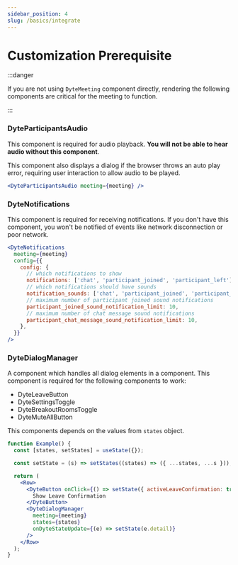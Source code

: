 ```yaml
---
sidebar_position: 4
slug: /basics/integrate
---
```


# Customization Prerequisite

:::danger

If you are not using `DyteMeeting` component directly, rendering the following components are critical for the meeting to function.

:::

### DyteParticipantsAudio

This component is required for audio playback. **You will not be able to hear
audio without this component**.

This component also displays a dialog if the browser throws an auto play error,
requiring user interaction to allow audio to be played.

```jsx
<DyteParticipantsAudio meeting={meeting} />
```

### DyteNotifications

This component is required for receiving notifications. If you don't have this
component, you won't be notified of events like network disconnection or poor
network.

```jsx
<DyteNotifications
  meeting={meeting}
  config={{
    config: {
      // which notifications to show
      notifications: ['chat', 'participant_joined', 'participant_left'],
      // which notifications should have sounds
      notification_sounds: ['chat', 'participant_joined', 'participant_left'],
      // maximum number of participant joined sound notifications
      participant_joined_sound_notification_limit: 10,
      // maximum number of chat message sound notifications
      participant_chat_message_sound_notification_limit: 10,
    },
  }}
/>
```

### DyteDialogManager

A component which handles all dialog elements in a component. This component is required for the following components to work:

- DyteLeaveButton
- DyteSettingsToggle
- DyteBreakoutRoomsToggle
- DyteMuteAllButton

This components depends on the values from `states` object.

```jsx
function Example() {
  const [states, setStates] = useState({});

  const setState = (s) => setStates((states) => ({ ...states, ...s }));

  return (
    <Row>
      <DyteButton onClick={() => setState({ activeLeaveConfirmation: true })}>
        Show Leave Confirmation
      </DyteButton>
      <DyteDialogManager
        meeting={meeting}
        states={states}
        onDyteStateUpdate={(e) => setState(e.detail)}
      />
    </Row>
  );
}
```

<head>
  <title>React UI Kit Prerequisite</title>
</head>
